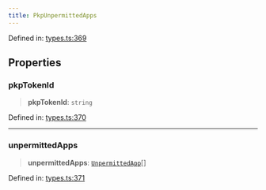 ```yaml
---
title: PkpUnpermittedApps
---
```


Defined in: [types.ts:369](https://github.com/LIT-Protocol/Vincent/blob/24971b3553e0b3a0f81730455f8a1892791091ad/packages/libs/contracts-sdk/src/types.ts#L369)

## Properties

### pkpTokenId

> **pkpTokenId**: `string`

Defined in: [types.ts:370](https://github.com/LIT-Protocol/Vincent/blob/24971b3553e0b3a0f81730455f8a1892791091ad/packages/libs/contracts-sdk/src/types.ts#L370)

***

### unpermittedApps

> **unpermittedApps**: [`UnpermittedApp`](./UnpermittedApp)[]

Defined in: [types.ts:371](https://github.com/LIT-Protocol/Vincent/blob/24971b3553e0b3a0f81730455f8a1892791091ad/packages/libs/contracts-sdk/src/types.ts#L371)
